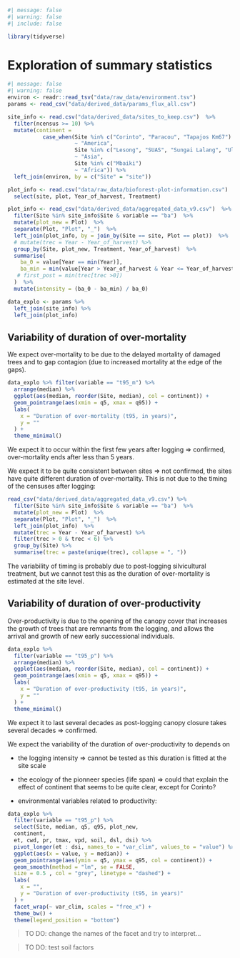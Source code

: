 ```r
#| message: false
#| warning: false
#| include: false

library(tidyverse)
```

# Exploration of summary statistics {.unnumbered}


```r
#| message: false
#| warning: false
environ <- readr::read_tsv("data/raw_data/environment.tsv")
params <- read_csv("data/derived_data/params_flux_all.csv")

site_info <- read.csv("data/derived_data/sites_to_keep.csv")  %>% 
  filter(ncensus >= 10) %>% 
  mutate(continent = 
           case_when(Site %in% c("Corinto", "Paracou", "Tapajos Km67") 
                     ~ "America",
                     Site %in% c("Lesong", "SUAS", "Sungai Lalang", "Ulu Muda") 
                     ~ "Asia",
                     Site %in% c("Mbaiki") 
                     ~ "Africa")) %>% 
  left_join(environ, by = c("Site" = "site"))

plot_info <- read.csv("data/raw_data/bioforest-plot-information.csv")  %>% 
  select(site, plot, Year_of_harvest, Treatment)

plot_info <- read_csv("data/derived_data/aggregated_data_v9.csv")  %>% 
  filter(Site %in% site_info$Site & variable == "ba")  %>% 
  mutate(plot_new = Plot)  %>% 
  separate(Plot, "Plot", "_")  %>% 
  left_join(plot_info, by = join_by(Site == site, Plot == plot))  %>% 
  # mutate(trec = Year - Year_of_harvest) %>% 
  group_by(Site, plot_new, Treatment, Year_of_harvest)  %>% 
  summarise(
    ba_0 = value[Year == min(Year)],
    ba_min = min(value[Year > Year_of_harvest & Year <= Year_of_harvest + 5]) #,
   # first_post = min(trec[trec >0])
  )  %>% 
  mutate(intensity = (ba_0 - ba_min) / ba_0)

data_explo <- params %>% 
  left_join(site_info) %>% 
  left_join(plot_info)

```

## Variability of duration of over-mortality

We expect over-mortality to be due to the delayed mortality of damaged trees and to gap contagion (due to increased mortality at the edge of the gaps).

```r
data_explo %>% filter(variable == "t95_m") %>% 
  arrange(median) %>% 
  ggplot(aes(median, reorder(Site, median), col = continent)) +
  geom_pointrange(aes(xmin = q5, xmax = q95)) +
  labs(
    x = "Duration of over-mortality (t95, in years)",
    y = ""
  ) +
  theme_minimal()
```

We expect it to occur within the first few years after logging => confirmed, over-mortality ends after less than 5 years.

We expect it to be quite consistent between sites => not confirmed, the sites have quite different duration of over-mortality.
This is not due to the timing of the censuses after logging: 

```r
read_csv("data/derived_data/aggregated_data_v9.csv") %>% 
  filter(Site %in% site_info$Site & variable == "ba")  %>% 
  mutate(plot_new = Plot)  %>% 
  separate(Plot, "Plot", "_")  %>% 
  left_join(plot_info)  %>% 
  mutate(trec = Year - Year_of_harvest) %>% 
  filter(trec > 0 & trec < 6) %>% 
  group_by(Site) %>% 
  summarise(trec = paste(unique(trec), collapse = ", "))
```

The variability of timing is probably due to post-logging silvicultural treatment, but we cannot test this as the duration of over-mortality is estimated at the site level.


## Variability of duration of over-productivity

Over-productivity is due to the opening of the canopy cover that increases the growth of trees that are remnants from the logging, and allows the arrival and growth of new early successional individuals.


```r
data_explo %>%
  filter(variable == "t95_p") %>% 
  arrange(median) %>% 
  ggplot(aes(median, reorder(Site, median), col = continent)) +
  geom_pointrange(aes(xmin = q5, xmax = q95)) +
  labs(
    x = "Duration of over-productivity (t95, in years)",
    y = ""
  ) +
  theme_minimal()
```


We expect it to last several decades as post-logging canopy closure takes several decades => confirmed.

We expect the variability of the duration of over-productivity to depends on 

* the logging intensity => cannot be tested as this duration is fitted at the site scale

* the ecology of the pionneer species (life span) => could that explain the effect of continent that seems to be quite clear, except for Corinto?

* environmental variables related to productivity:

```r
data_explo %>%
  filter(variable == "t95_p") %>% 
  select(Site, median, q5, q95, plot_new,
  continent, 
  et, cwd, pr, tmax, vpd, soil, dsl, dsi) %>% 
  pivot_longer(et : dsi, names_to = "var_clim", values_to = "value") %>% 
  ggplot(aes(x = value, y = median)) + 
  geom_pointrange(aes(ymin = q5, ymax = q95, col = continent)) + 
  geom_smooth(method = "lm", se = FALSE, 
  size = 0.5 , col = "grey", linetype = "dashed") + 
  labs(
    x = "",
    y = "Duration of over-productivity (t95, in years)"
  ) + 
  facet_wrap(~ var_clim, scales = "free_x") + 
  theme_bw() + 
  theme(legend_position = "bottom")
```

> TO DO: change the names of the facet and try to interpret...

> TO DO: test soil factors

